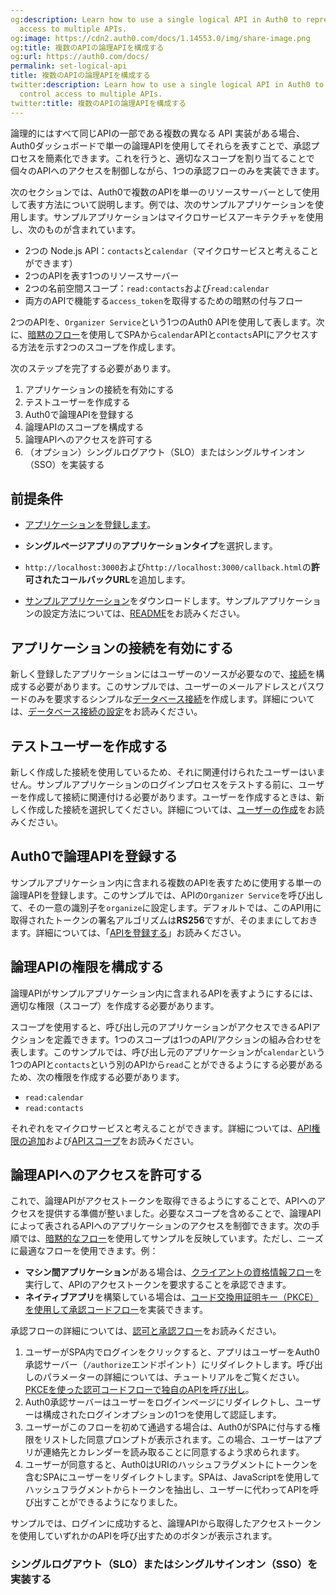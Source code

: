 ```yaml
---
og:description: Learn how to use a single logical API in Auth0 to represent and control
  access to multiple APIs.
og:image: https://cdn2.auth0.com/docs/1.14553.0/img/share-image.png
og:title: 複数のAPIの論理APIを構成する
og:url: https://auth0.com/docs/
permalink: set-logical-api
title: 複数のAPIの論理APIを構成する
twitter:description: Learn how to use a single logical API in Auth0 to represent and
  control access to multiple APIs.
twitter:title: 複数のAPIの論理APIを構成する
---
```


論理的にはすべて同じAPIの一部である複数の異なる API 実装がある場合、Auth0ダッシュボードで単一の論理APIを使用してそれらを表すことで、承認プロセスを簡素化できます。これを行うと、適切なスコープを割り当てることで個々のAPIへのアクセスを制御しながら、1つの承認フローのみを実装できます。

次のセクションでは、Auth0で複数のAPIを単一のリソースサーバーとして使用して表す方法について説明します。例では、次のサンプルアプリケーションを使用します。サンプルアプリケーションはマイクロサービスアーキテクチャを使用し、次のものが含まれています。

* 2つの Node.js API：`contacts`と`calendar`（マイクロサービスと考えることができます）
* 2つのAPIを表す1つのリソースサーバー
* 2つの名前空間スコープ：`read:contacts`および`read:calendar`
* 両方のAPIで機能する`access_token`を取得するための暗黙の付与フロー

2つのAPIを、`Organizer Service`という1つのAuth0 APIを使用して表します。次に、[暗黙のフロー](/login/flows/authorization-code-flow-with-proof-key-for-code-exchange-pkce)を使用してSPAから`calendar`APIと`contacts`APIにアクセスする方法を示す2つのスコープを作成します。

次のステップを完了する必要があります。

1. アプリケーションの接続を有効にする
2. テストユーザーを作成する
3. Auth0で論理APIを登録する
4. 論理APIのスコープを構成する
5. 論理APIへのアクセスを許可する
6. （オプション）シングルログアウト（SLO）またはシングルサインオン（SSO）を実装する

## 前提条件

* [アプリケーションを登録します](/get-started/create-apps/single-page-web-apps)。

* **シングルページアプリ**の**アプリケーションタイプ**を選択します。
* `http://localhost:3000`および`http://localhost:3000/callback.html`の**許可されたコールバックURL**を追加します。
* [サンプルアプリケーション](https://github.com/auth0-samples/auth0-api-auth-implicit-sample)をダウンロードします。サンプルアプリケーションの設定方法については、[README](https://github.com/auth0-samples/auth0-api-auth-implicit-sample#readme)をお読みください。

## アプリケーションの接続を有効にする

新しく登録したアプリケーションにはユーザーのソースが必要なので、[接続](/connections)を構成する必要があります。このサンプルでは、​​ユーザーのメールアドレスとパスワードのみを要求するシンプルな[データベース接続](/connections/database)を作成します。詳細については、[データベース接続の設定](/applications/set-up-database-connections)をお読みください。

## テストユーザーを作成する

新しく作成した接続を使用しているため、それに関連付けられたユーザーはいません。サンプルアプリケーションのログインプロセスをテストする前に、ユーザーを作成して接続に関連付ける必要があります。ユーザーを作成するときは、新しく作成した接続を選択してください。詳細については、[ユーザーの作成](/users/create-users)をお読みください。

## Auth0で論理APIを登録する

サンプルアプリケーション内に含まれる複数のAPIを表すために使用する単一の論理APIを登録します。このサンプルでは、​​APIの`Organizer Service`を呼び出して、その一意の識別子を`organize`に設定します。デフォルトでは、このAPI用に取得されたトークンの署名アルゴリズムは**RS256**ですが、そのままにしておきます。詳細については、「[APIを登録する](/get-started/set-up-apis)」お読みください。

## 論理APIの権限を構成する

論理APIがサンプルアプリケーション内に含まれるAPIを表すようにするには、適切な権限（[](/apis/scopes/api-scopes)スコープ）を作成する必要があります。

スコープを使用すると、呼び出し元のアプリケーションがアクセスできるAPIアクションを定義できます。1つのスコープは1つのAPI/アクションの組み合わせを表します。このサンプルでは、​​呼び出し元のアプリケーションが`calendar`という1つのAPIと`contacts`という別のAPIから`read`ことができるようにする必要があるため、次の権限を作成する必要があります。

* `read:calendar`
* `read:contacts`

それぞれをマイクロサービスと考えることができます。詳細については、[API権限の追加](/apis/add-api-permissions)および[APIスコープ](/apis/scopes/api-scopes)をお読みください。

## 論理APIへのアクセスを許可する

これで、論理APIがアクセストークンを取得できるようにすることで、APIへのアクセスを提供する準備が整いました。必要なスコープを含めることで、論理APIによって表されるAPIへのアプリケーションのアクセスを制御できます。次の手順では、[暗黙的なフロー](/login/flows/implicit-flow-with-form-post)を使用してサンプルを反映しています。ただし、ニーズに最適なフローを使用できます。例：

* **マシン間アプリケーション**がある場合は、[クライアントの資格情報フロー](/login/flows/client-credentials-flow)を実行して、APIのアクセストークンを要求することを承認できます。
* **ネイティブアプリ**を構築している場合は、[コード交換用証明キー（PKCE）を使用して承認コードフロー](/login/flows/authorization-code-flow-with-proof-key-for-code-exchange-pkce)を実装できます。

承認フローの詳細については、[認可と承認フロー](/login/flows)をお読みください。

1. ユーザーがSPA内でログインをクリックすると、アプリはユーザーをAuth0承認サーバー（`/authorize`エンドポイント）にリダイレクトします。呼び出しのパラメーターの詳細については、チュートリアルをご覧ください。[PKCEを使った認可コードフローで独自のAPIを呼び出し](/login/flows/call-your-api-using-the-authorization-code-flow-with-pkce)。
2. Auth0承認サーバーはユーザーをログインページにリダイレクトし、ユーザーは構成されたログインオプションの1つを使用して認証します。
3. ユーザーがこのフローを初めて通過する場合は、Auth0がSPAに付与する権限をリストした同意プロンプトが表示されます。この場合、ユーザーはアプリが連絡先とカレンダーを読み取ることに同意するよう求められます。
4. ユーザーが同意すると、Auth0はURIのハッシュフラグメントにトークンを含むSPAにユーザーをリダイレクトします。SPAは、JavaScriptを使用してハッシュフラグメントからトークンを抽出し、ユーザーに代わってAPIを呼び出すことができるようになりました。

サンプルでは、​​ログインに成功すると、論理APIから取得したアクセストークンを使用していずれかのAPIを呼び出すためのボタンが表示されます。

### シングルログアウト（SLO）またはシングルサインオン（SSO）を実装する